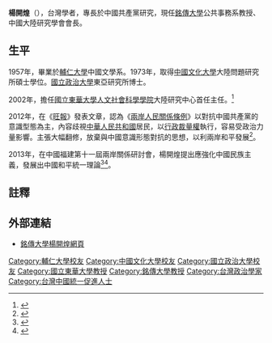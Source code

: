 '''楊開煌'''（{{bd|1945年||||}}），台灣學者，專長於中國共產黨研究，現任[[銘傳大學|銘傳大學]]公共事務系教授、中國大陸研究學會會長。
==生平==
1957年，畢業於[[輔仁大學|輔仁大學]]中國文學系。1973年，取得[[中國文化大學|中國文化大學]]大陸問題研究所碩士學位。[[國立政治大學|國立政治大學]]東亞研究所博士。

2002年，擔任[[國立東華大學人文社會科學學院|國立東華大學人文社會科學學院]]大陸研究中心首任主任。<ref>{{Cite web |title=院大事記 |url=http://ws2-sun.ndhu.edu.tw/~chass/history.htm |website=ws2-sun.ndhu.edu.tw |access-date=2022-06-28}}</ref>

2012年，在《[[旺報|旺報]]》發表文章，認為《[[兩岸人民關係條例|兩岸人民關係條例]]》以對抗中國共產黨的意識型態為主，內容歧視[[中華人民共和國|中華人民共和國]]居民，以[[行政裁量權|行政裁量權]]執行，容易受政治力量影響。主張大幅翻修，放棄與中國意識形態對抗的思想，以利兩岸和平發展<ref>{{Cite web|url=http://hk.huaxia.com/thpl/wyps/3026905.html|author=楊開煌|language=zh-tw|title=翻修兩岸人民關係條例 王郁琦的使命|publisher=旺報|date=2012-10-19|accessdate=2013-04-26|archive-date=2016-03-04|archive-url=https://web.archive.org/web/20160304233221/http://hk.huaxia.com/thpl/wyps/3026905.html|dead-url=yes}}</ref>。

2013年，在中國福建第十一屆兩岸關係研討會，楊開煌提出應強化中國民族主義，發展出中國和平統一理論<ref>{{Cite web|url=http://big5.huaxia.com/zt/pl/13-007/3263594.html|author=楊開煌|language=zh-tw|title=楊開煌:兩岸和平發展 要有和平統一理論|publisher=華夏經緯網|date=2013-03-25|accessdate=2013-04-26|archive-date=2019-06-10|archive-url=https://web.archive.org/web/20190610102345/http://big5.huaxia.com/zt/pl/13-007/3263594.html|dead-url=no}}</ref><ref>{{Cite web|url=http://www.hxvos.com/news/2013-03/22/cms733628article.shtml|author=景艷、錢志軍|language=zh-tw|title=楊開煌︰不以統一為目標的和平發展是潛在威脅|publisher=海峽之聲網|date=2013-03-22|accessdate=2013-04-26|archive-date=2019-06-04|archive-url=https://web.archive.org/web/20190604204511/http://www.hxvos.com/news/2013-03/22/cms733628article.shtml|dead-url=no}}</ref>。

==註釋==
{{reflist}}

==外部連結==
*[http://www2.mcu.edu.tw/ePortfolio/Common/Empno.aspx?t=929 銘傳大學楊開煌網頁]{{Dead link|date=2018年8月 |bot=InternetArchiveBot |fix-attempted=yes }}

[[Category:輔仁大學校友|Category:輔仁大學校友]]
[[Category:中國文化大學校友|Category:中國文化大學校友]]
[[Category:國立政治大學校友|Category:國立政治大學校友]]
[[Category:國立東華大學教授|Category:國立東華大學教授]]
[[Category:銘傳大學教授|Category:銘傳大學教授]]
[[Category:台灣政治學家|Category:台灣政治學家]]
[[Category:台灣中國統一促進人士|Category:台灣中國統一促進人士]]